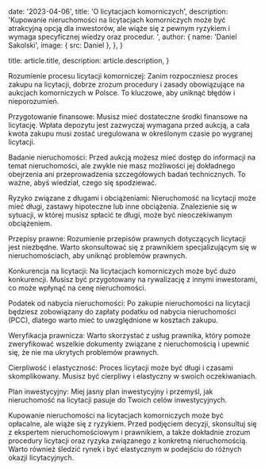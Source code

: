 
  date: '2023-04-06',
  title: 'O licytacjach komorniczych',
  description:
    'Kupowanie nieruchomości na licytacjach komorniczych może być atrakcyjną opcją dla inwestorów, ale wiąże się z pewnym ryzykiem i wymaga specyficznej wiedzy oraz procedur. ',
  author: {
    name: 'Daniel Sakolski',
    image: { src: Daniel },
  },
}

  title: article.title,
  description: article.description,
}

Rozumienie procesu licytacji komorniczej:
Zanim rozpoczniesz proces zakupu na licytacji, dobrze zrozum procedury i zasady obowiązujące na aukcjach komorniczych w Polsce. To kluczowe, aby uniknąć błędów i nieporozumień.

Przygotowanie finansowe:
Musisz mieć dostateczne środki finansowe na licytację. Wpłata depozytu jest zazwyczaj wymagana przed aukcją, a cała kwota zakupu musi zostać uregulowana w określonym czasie po wygranej licytacji.

Badanie nieruchomości:
Przed aukcją możesz mieć dostęp do informacji na temat nieruchomości, ale zwykle nie masz możliwości jej dokładnego obejrzenia ani przeprowadzenia szczegółowych badań technicznych. To ważne, abyś wiedział, czego się spodziewać.

Ryzyko związane z długami i obciążeniami:
Nieruchomość na licytacji może mieć długi, zastawy hipoteczne lub inne obciążenia. Znalezienie się w sytuacji, w której musisz spłacić te długi, może być nieoczekiwanym obciążeniem.

Przepisy prawne:
Rozumienie przepisów prawnych dotyczących licytacji jest niezbędne. Warto skonsultować się z prawnikiem specjalizującym się w nieruchomościach, aby uniknąć problemów prawnych.

Konkurencja na licytacji:
Na licytacjach komorniczych może być dużo konkurencji. Musisz być przygotowany na rywalizację z innymi inwestorami, co może wpłynąć na cenę nieruchomości.

Podatek od nabycia nieruchomości:
Po zakupie nieruchomości na licytacji będziesz zobowiązany do zapłaty podatku od nabycia nieruchomości (PCC), dlatego warto mieć to uwzględnione w kosztach zakupu.

Weryfikacja prawnicza:
Warto skorzystać z usług prawnika, który pomoże zweryfikować wszelkie dokumenty związane z nieruchomością i upewnić się, że nie ma ukrytych problemów prawnych.

Cierpliwość i elastyczność:
Proces licytacji może być długi i czasami skomplikowany. Musisz być cierpliwy i elastyczny w swoich oczekiwaniach.

Plan inwestycyjny:
Miej jasny plan inwestycyjny i przemyśl, jak nieruchomość na licytacji pasuje do Twoich celów inwestycyjnych.

Kupowanie nieruchomości na licytacjach komorniczych może być opłacalne, ale wiąże się z ryzykiem. Przed podjęciem decyzji, skonsultuj się z ekspertem nieruchomościowym i prawnikiem, a także dokładnie zrozum procedury licytacji oraz ryzyka związanego z konkretną nieruchomością. Warto również śledzić rynek i być elastycznym w podejściu do różnych okazji licytacyjnych.